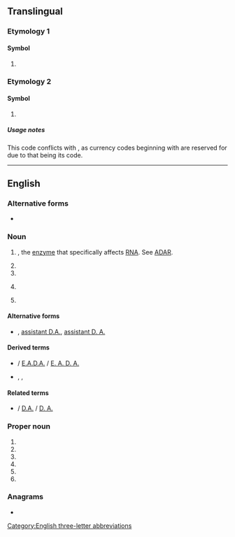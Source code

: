 {{also|Appendix:Variations of "ada"}}
==Translingual==

===Etymology 1===

====Symbol====
{{mul-symbol}}

# {{IATA|Adana Şakirpaşa Airport||Adana||Turkey}}

===Etymology 2===

====Symbol====
{{mul-symbol}}

# {{ISO 4217|unoff=1|crypto=1|Cardano}}

=====Usage notes=====
This code conflicts with {{w|ISO 4217}}, as currency codes beginning with {{l|mul|AD}} are reserved for {{w|Andorra}} due to that being its {{w|ISO 3166-1 alpha-2}} code.

----

==English==

===Alternative forms===
* {{alter|en|A.D.A.|A. D. A.}}

===Noun===
{{en-noun|~}}

# {{initialism of|en|[[adenosine]] [[deaminase]]|nodot=1}}, the [[enzyme]] that specifically affects [[RNA]]. See [[ADAR]].
# {{initialism of|en|[[assistant]] [[district attorney]]}}
# {{acronym of|en|[[anti-doping]] [[agency]]}}
# {{lb|en|organic compound}} {{abbreviation of|en|azodicarbonamide}}
# {{lb|en|art}} {{init of|en|[[autodestructive]] [[art]]}}

====Alternative forms====
* {{sense|assistant district attorney}} {{l|en|assistant DA}}, [[assistant D.A.]], [[assistant D. A.]]

====Derived terms====
* {{sense|assistant district attorney}} {{l|en|EADA}} / [[E.A.D.A.]] / [[E. A. D. A.]] {{gloss|[[executive assistant district attorney]]}}
* {{sense|anti-doping agency}} {{l|en|WADA}}, {{l|en|USADA}}, {{l|en|RUSADA}}

====Related terms====
* {{sense|[[assistant district attorney]]}} {{l|en|DA}} / [[D.A.]] / [[D. A.]] {{gloss|[[district attorney]]}}

===Proper noun===
{{en-proper noun}}

# {{initialism of|en|[[w:American Dental Association|American Dental Association]]}}
# {{initialism of|en|[[w:Americans for Democratic Action|Americans for Democratic Action]]}}
# {{initialism of|en|[[w:Americans with Disabilities Act|Americans with Disabilities Act]]}}
# {{initialism of|en|[[w:American Diabetes Association|American Diabetes Association]]}}
# {{initialism of|en|[[w:Air Defense Artillery Branch (United States Army)|Air Defense Artillery]]}}
# {{initialism of|en|[[w:Association of Drainage Authorities|Association of Drainage Authorities]]}}

===Anagrams===
* {{anagrams|en|a=aad|AAD|aad}}

[[Category:English three-letter abbreviations]]